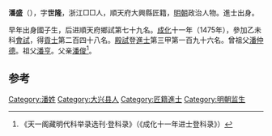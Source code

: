 '''潘盛'''（{{bd|1445年||？}}），字'''世隆'''，浙江□□人，順天府大興縣匠籍，[[明朝|明朝]]政治人物。進士出身。

早年出身國子生，后进順天府鄉試第七十九名。[[成化|成化]]十一年（1475年），參加乙未科[[會試|會試]]，得[[貢士|貢士]]第二百四十八名。[[殿試|殿試]]登[[進士|進士]]第三甲第一百九十六名。曾祖父[[潘仲德|潘仲德]]。祖父[[潘亨|潘亨]]。父亲[[潘俊|潘俊]]<ref>《天一阁藏明代科举录选刊·登科录》（《成化十一年进士登科录》）</ref>。

==参考==
{{reflist}}
{{明朝人物小作品}}
{{成化十一年乙未科殿試金榜}}
[[Category:潘姓|Category:潘姓]]
[[Category:大兴县人|Category:大兴县人]]
[[Category:匠籍進士|Category:匠籍進士]]
[[Category:明朝监生|Category:明朝监生]]